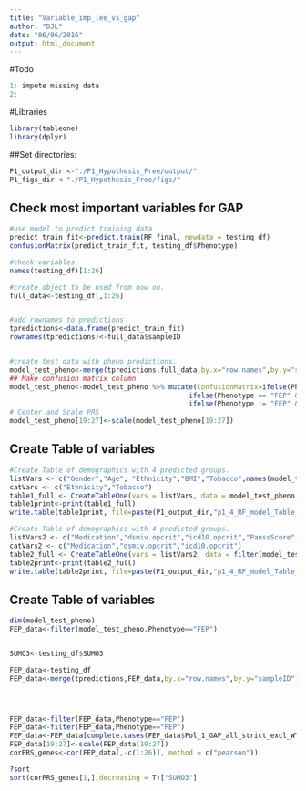 ```yaml
---
title: "Variable_imp_lee_vs_gap"
author: "DJL"
date: "06/06/2016"
output: html_document
---
```

#Todo
```r
1: impute missing data
2: 
```



#Libraries
```r
library(tableone)
library(dplyr)
```


##Set directories:
```r
P1_output_dir <-"./P1_Hypothesis_Free/output/"
P1_figs_dir <-"./P1_Hypothesis_Free/figs/"
```


## Check most important variables for GAP
```r

#use model to predict training data
predict_train_fit<-predict.train(RF_final, newdata = testing_df)
confusionMatrix(predict_train_fit, testing_df$Phenotype)

#check variables
names(testing_df)[1:26]

#create object to be used from now on. 
full_data<-testing_df[,1:26]


#add rownames to predictions
tpredictions<-data.frame(predict_train_fit)
rownames(tpredictions)<-full_data$sampleID


#create test data with pheno predictions. 
model_test_pheno<-merge(tpredictions,full_data,by.x="row.names",by.y="sampleID")
## Make confusion matrix column
model_test_pheno<-model_test_pheno %>% mutate(ConfusionMatrix=ifelse(Phenotype == "FEP" & predict_train_fit=="control","FEP_misclassed",
                                            ifelse(Phenotype == "FEP" & predict_train_fit=="FEP","FEP_true",
                                            ifelse(Phenotype != "FEP" & predict_train_fit=="FEP","Control_misclassified","Control_true"))))
# Center and Scale PRS
model_test_pheno[19:27]<-scale(model_test_pheno[19:27])


```


## Create Table of variables
```r


#Create Table of demographics with 4 predicted groups. 
listVars <- c("Gender","Age", "Ethnicity","BMI","Tobacco",names(model_test_pheno)[19:27])
catVars <- c("Ethnicity","Tobacco")
table1_full <- CreateTableOne(vars = listVars, data = model_test_pheno, factorVars = catVars,strata=c("ConfusionMatrix"),includeNA = T)
table1print<-print(table1_full)
write.table(table1print, file=paste(P1_output_dir,"p1_4_RF_model_Table_CM_1_Demographics.tsv",sep=""),row.names=T,quote=FALSE,sep = "\t")

#Create Table of demographics with 4 predicted groups. 
listVars2 <- c("Medication","dsmiv.opcrit","icd10.opcrit","PanssScore","PanssPositive","PanssNegative","PanssPsycho")
catVars2 <- c("Medication","dsmiv.opcrit","icd10.opcrit")
table2_full <- CreateTableOne(vars = listVars2, data = filter(model_test_pheno,Phenotype=="FEP"), factorVars = catVars2,strata=c("ConfusionMatrix"),includeNA = T)
table2print<-print(table2_full)
write.table(table2print, file=paste(P1_output_dir,"p1_4_RF_model_Table_CM_1_meds_Demographics.tsv",sep=""),row.names=T,quote=FALSE,sep = "\t")


```



## Create Table of variables
```r

dim(model_test_pheno)
FEP_data<-filter(model_test_pheno,Phenotype=="FEP")


SUMO3<-testing_df$SUMO3

FEP_data<-testing_df
FEP_data<-merge(tpredictions,FEP_data,by.x="row.names",by.y="sampleID")




FEP_data<-filter(FEP_data,Phenotype=="FEP")
FEP_data<-filter(FEP_data,Phenotype=="FEP")
FEP_data<-FEP_data[complete.cases(FEP_data$Pol_1_GAP_all_strict_excl_WTCCC2),]
FEP_data[19:27]<-scale(FEP_data[19:27])
corPRS_genes<-cor(FEP_data[,-c(1:26)], method = c("pearson"))

?sort
sort(corPRS_genes[1,],decreasing = T)["SUMO3"]

```
